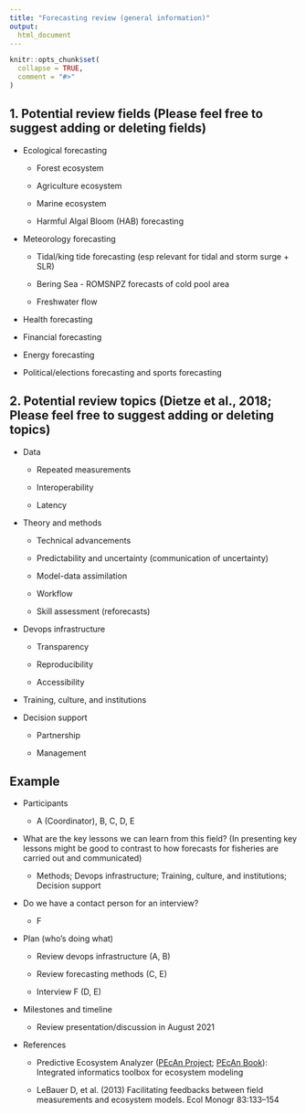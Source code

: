 ```yaml
---
title: "Forecasting review (general information)"
output: 
  html_document
---
```


```r
knitr::opts_chunk$set(
  collapse = TRUE,
  comment = "#>"
)
```


## **1. Potential review fields (Please feel free to suggest adding or deleting fields)**

* Ecological forecasting

    * Forest ecosystem  

    * Agriculture ecosystem

    * Marine ecosystem

    * Harmful Algal Bloom (HAB) forecasting

* Meteorology forecasting

    * Tidal/king tide forecasting (esp relevant for tidal and storm surge + SLR)

    * Bering Sea - ROMSNPZ forecasts of cold pool area

    * Freshwater flow

* Health forecasting

* Financial forecasting

* Energy forecasting

* Political/elections forecasting and sports forecasting

## **2. Potential review topics (Dietze et al., 2018; Please feel free to suggest adding or deleting topics)**

* Data

    * Repeated measurements

    * Interoperability

    * Latency

* Theory and methods

    * Technical advancements

    * Predictability and uncertainty (communication of uncertainty)

    * Model-data assimilation

    * Workflow

    * Skill assessment (reforecasts)

* Devops infrastructure

    * Transparency

    * Reproducibility

    * Accessibility

* Training, culture, and institutions

* Decision support

    * Partnership

    * Management

## **Example**

* Participants

    * A (Coordinator), B, C, D, E

* What are the key lessons we can learn from this field? (In presenting key lessons might be good to contrast to how forecasts for fisheries are carried out and communicated)

    * Methods; Devops infrastructure; Training, culture, and institutions; Decision support

* Do we have a contact person for an interview?

    * F

* Plan (who’s doing what)

    * Review devops infrastructure (A, B)

    * Review forecasting methods (C, E)

    * Interview F (D, E)

* Milestones and timeline

    * Review presentation/discussion in August 2021

* References

    * Predictive Ecosystem Analyzer ([PEcAn Project](https://flux.aos.wisc.edu/projects/2018/6/19/pecan); [PEcAn Book](https://pecanproject.github.io/pecan-documentation/master/project-overview.html)): Integrated informatics toolbox for ecosystem modeling

    * LeBauer D, et al. (2013) Facilitating feedbacks between field measurements and ecosystem models. Ecol Monogr 83:133–154

